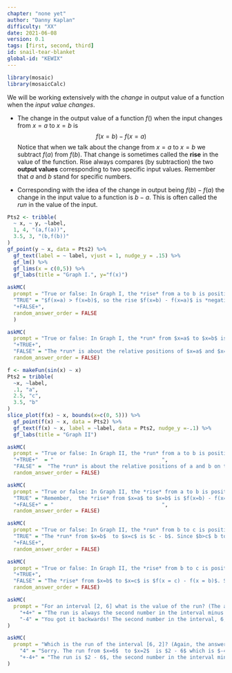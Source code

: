 ```yaml
---
chapter: "none yet"
author: "Danny Kaplan"
difficulty: "XX"
date: 2021-06-08 
version: 0.1
tags: [first, second, third]
id: snail-tear-blanket
global-id: "KEWIX"
---
```


```r

library(mosaic)
library(mosaicCalc)
```


We will be working extensively with  the *change* in output value  of a function when the *input value changes*. 

- The change in the output value of a function $f()$ when the input changes from $x = a$ to $x = b$ is $$f(x=b) - f(x=a)$$ Notice that when we talk about the change from $x=a$ to $x=b$ we subtract $f(a)$ from  $f(b)$. That  change is sometimes called the **rise** in the value of the function.  Rise always compares (by subtraction) the two **output values** corresponding to two specific input values. Remember that $a$ and $b$ stand for  specific numbers. 

- Corresponding with  the idea of the  change in output being $f(b) - f(a)$ the  change in the input value to a function is $b - a$. This is often  called the  *run* in the value of the input.


```r
Pts2 <- tribble(
  ~ x, ~ y, ~label,
  1, 4, "(a,f(a))",
  3.5, 3, "(b,f(b))"
)
gf_point(y ~ x, data = Pts2) %>%
  gf_text(label = ~ label, vjust = 1, nudge_y = .15) %>%
  gf_lm() %>%
  gf_lims(x = c(0,5)) %>%
  gf_labs(title = "Graph I.", y="f(x)")
```


```r
askMC(
  prompt = "True or false: In Graph I, the *rise* from a to b is positive.",
  "TRUE" = "$f(x=a) > f(x=b)$, so the rise $f(x=b) - f(x=a)$ is *negative*.",
  "+FALSE+",
  random_answer_order = FALSE
  )
```

```r
askMC(
  prompt = "True or false: In Graph I, the *run* from $x=a$ to $x=b$ is positive.",
  "+TRUE+",
  "FALSE" = "The *run* is about the relative positions of $x=a$ and $x=b$ on the x-axis. Since $a < b$, the run from $x=a$ to $x=b$ is positive.",
  random_answer_order = FALSE)
```

```r
f <- makeFun(sin(x) ~ x)
Pts2 = tribble(
  ~x, ~label,
  .1, "a",
  2.5, "c",
  3.5, "b"
)
slice_plot(f(x) ~ x, bounds(x=c(0, 5))) %>%
  gf_point(f(x) ~ x, data = Pts2) %>%
  gf_text(f(x) ~ x, label = ~label, data = Pts2, nudge_y =-.1) %>%
  gf_labs(title = "Graph II")
```

```r
askMC(
  prompt = "True or false: In Graph II, the *run* from a to b is positive.",
  "+TRUE+"  = "                                   ",
  "FALSE" =  "The *run* is about the relative positions of a and b on the x-axis. Since a is to the left of b, the run from a to b is positive.",
  random_answer_order = FALSE)
```

```r
askMC(
  prompt = "True or false: In Graph II, the *rise* from a to b is positive.",
  "TRUE" = "Remember,  the *rise* from $x=a$ to $x=b$ is $f(x=b) - f(x=a)$",
  "+FALSE+" = "                                   ",
  random_answer_order = FALSE)
```

```r
askMC(
  prompt = "True or false: In Graph II, the *run* from b to c is positive.",
  "TRUE" = "The *run* from $x=b$  to $x=c$ is $c - b$. Since $b>c$ b to c is negative.",
  "+FALSE+",
  random_answer_order = FALSE)
```

```r
askMC(
  prompt = "True or false: In Graph II, the *rise* from b to c is positive.",
  "+TRUE+",
  "FALSE" = "The *rise* from $x=b$ to $x=c$ is $f(x = c) - f(x = b)$. Since $f(x=c)   > f(x=b)$, the rise is positive.",
  random_answer_order = FALSE)
```


```r
askMC(
  prompt = "For an interval [2, 6] what is the value of the run? (The answer is independent of any particular graph/function.)",
    "+4+" = "The run is always the second number in the interval minus the first number. That is $6 - 2$ here.",
    "-4" = "You got it backwards! The second number in the interval, 6, is numerically to the right of 2, so the run is positive."
)
```

```r
askMC(
  prompt = "Which is the run of the interval [6, 2]? (Again, the answer is independent of any particular graph/function.)",
    "4" = "Sorry. The run from $x=6$  to $x=2$  is $2 - 6$ which is $-4$.",
    "+-4+" = "The run is $2 - 6$, the second number in the interval minus the first number."
)
```





